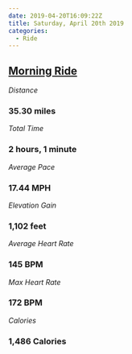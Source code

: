 ```yaml
---
date: 2019-04-20T16:09:22Z
title: Saturday, April 20th 2019
categories:
  - Ride
---
```

## [Morning Ride](https://www.strava.com/activities/2305468887)

_Distance_

### 35.30 miles

_Total Time_

### 2 hours, 1 minute

_Average Pace_

### 17.44 MPH

_Elevation Gain_

### 1,102 feet

_Average Heart Rate_

### 145 BPM

_Max Heart Rate_

### 172 BPM

_Calories_

### 1,486 Calories